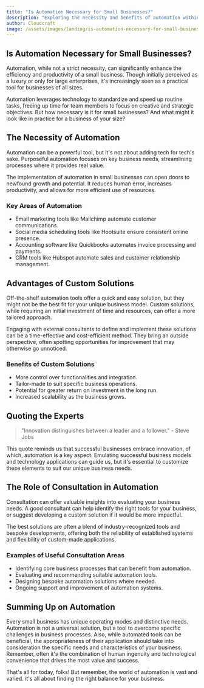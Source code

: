 ```yaml
---
title: "Is Automation Necessary for Small Businesses?"
description: "Exploring the necessity and benefits of automation within small businesses."
author: Cloudcraft
image: /assets/images/landing/is-automation-necessary-for-small-businesses.jpg
---
```


## Is Automation Necessary for Small Businesses?

Automation, while not a strict necessity, can significantly enhance the efficiency and productivity of a small business. Though initially perceived as a luxury or only for large enterprises, it's increasingly seen as a practical tool for businesses of all sizes.

Automation leverages technology to standardize and speed up routine tasks, freeing up time for team members to focus on creative and strategic objectives. But how necessary is it for small businesses? And what might it look like in practice for a business of your size?

<ServicesBlurb />

## The Necessity of Automation

Automation can be a powerful tool, but it's not about adding tech for tech's sake. Purposeful automation focuses on key business needs, streamlining processes where it provides real value.

The implementation of automation in small businesses can open doors to newfound growth and potential. It reduces human error, increases productivity, and allows for more efficient use of resources.

### Key Areas of Automation

 * Email marketing tools like Mailchimp automate customer communications.
 * Social media scheduling tools like Hootsuite ensure consistent online presence.
 * Accounting software like Quickbooks automates invoice processing and payments.
 * CRM tools like Hubspot automate sales and customer relationship management.

## Advantages of Custom Solutions

Off-the-shelf automation tools offer a quick and easy solution, but they might not be the best fit for your unique business model. Custom solutions, while requiring an initial investment of time and resources, can offer a more tailored approach.

Engaging with external consultants to define and implement these solutions can be a time-effective and cost-efficient method. They bring an outside perspective, often spotting opportunities for improvement that may otherwise go unnoticed.

### Benefits of Custom Solutions

 * More control over functionalities and integration.
 * Tailor-made to suit specific business operations.
 * Potential for greater return on investment in the long run.
 * Increased scalability as the business grows.
 
<GetStartedBlurb />

## Quoting the Experts

<blockquote> "Innovation distinguishes between a leader and a follower." - Steve Jobs </blockquote>

This quote reminds us that successful businesses embrace innovation, of which, automation is a key aspect. Emulating successful business models and technology applications can guide us, but it's essential to customize these elements to suit our unique business needs.

## The Role of Consultation in Automation

Consultation can offer valuable insights into evaluating your business needs. A good consultant can help identify the right tools for your business, or suggest developing a custom solution if it would be more impactful.

The best solutions are often a blend of industry-recognized tools and bespoke developments, offering both the reliability of established systems and flexibility of custom-made applications.

### Examples of Useful Consultation Areas

 * Identifying core business processes that can benefit from automation.
 * Evaluating and recommending suitable automation tools.
 * Designing bespoke automation solutions where needed.
 * Ongoing support and improvement of automation systems.

## Summing Up on Automation 

Every small business has unique operating modes and distinctive needs. Automation is not a universal solution, but a tool to overcome specific challenges in business processes. Also, while automated tools can be beneficial, the appropriateness of their application should take into consideration the specific needs and characteristics of your business. Remember, often it's the combination of human ingenuity and technological convenience that drives the most value and success. 

That's all for today, folks! But remember, the world of automation is vast and varied. it's all about finding the right balance for your business.
